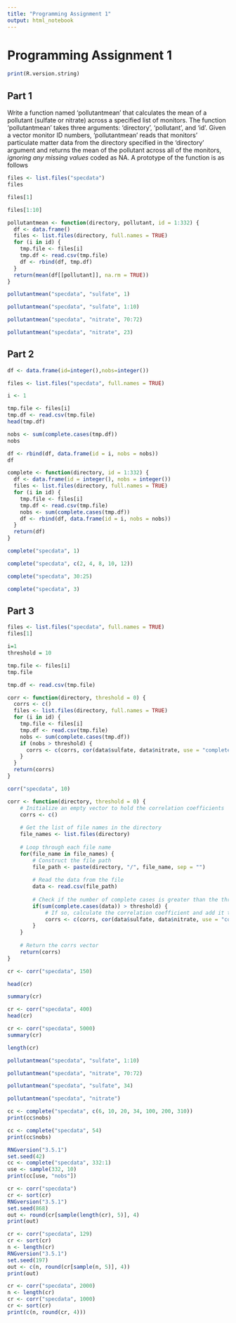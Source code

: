 ```yaml
---
title: "Programming Assignment 1"
output: html_notebook
---
```


# Programming Assignment 1

```r
print(R.version.string)
```


## Part 1

Write a function named 'pollutantmean' that calculates the mean of a pollutant (sulfate or nitrate) across a specified list of monitors. The function 'pollutantmean' takes three arguments: 'directory', 'pollutant', and 'id'. Given a vector monitor ID numbers, 'pollutantmean' reads that monitors' particulate matter data from the directory specified in the 'directory' argument and returns the mean of the pollutant across all of the monitors, *ignoring any missing values* coded as NA. A prototype of the function is as follows


```r
files <- list.files("specdata")
files
```

```r
files[1]
```
```r
files[1:10]
```


```r
pollutantmean <- function(directory, pollutant, id = 1:332) {
  df <- data.frame()
  files <- list.files(directory, full.names = TRUE)
  for (i in id) {
    tmp.file <- files[i]
    tmp.df <- read.csv(tmp.file)
    df <- rbind(df, tmp.df)
  }
  return(mean(df[[pollutant]], na.rm = TRUE))
}
```

```r
pollutantmean("specdata", "sulfate", 1)
```

```r
pollutantmean("specdata", "sulfate", 1:10)
```

```r
pollutantmean("specdata", "nitrate", 70:72)
```

```r
pollutantmean("specdata", "nitrate", 23)
```

## Part 2

```r
df <- data.frame(id=integer(),nobs=integer())
```


```r
files <- list.files("specdata", full.names = TRUE)
```

```r
i <- 1
```

```r
tmp.file <- files[i]
tmp.df <- read.csv(tmp.file)
head(tmp.df)
```
```r
nobs <- sum(complete.cases(tmp.df))
nobs
```

```r
df <- rbind(df, data.frame(id = i, nobs = nobs))
df
```




```r
complete <- function(directory, id = 1:332) {
  df <- data.frame(id = integer(), nobs = integer())
  files <- list.files(directory, full.names = TRUE)
  for (i in id) {
    tmp.file <- files[i]
    tmp.df <- read.csv(tmp.file)
    nobs <- sum(complete.cases(tmp.df))
    df <- rbind(df, data.frame(id = i, nobs = nobs))
  }
  return(df)
}
```

```r
complete("specdata", 1)
```
```r
complete("specdata", c(2, 4, 8, 10, 12))
```

```r
complete("specdata", 30:25)
```

```r
complete("specdata", 3)
```

## Part 3

```r
files <- list.files("specdata", full.names = TRUE)
files[1]
```
```r
i=1
threshold = 10
```

```r
tmp.file <- files[i]
tmp.file
```
```r
tmp.df <- read.csv(tmp.file)
```


```r
corr <- function(directory, threshold = 0) {
  corrs <- c()
  files <- list.files(directory, full.names = TRUE)
  for (i in id) {
    tmp.file <- files[i]
    tmp.df <- read.csv(tmp.file)
    nobs <- sum(complete.cases(tmp.df))
    if (nobs > threshold) {
      corrs <- c(corrs, cor(data$sulfate, data$nitrate, use = "complete.obs"))
    }
  }
  return(corrs)
}
```



```r
corr("specdata", 10)
```
```r
corr <- function(directory, threshold = 0) {
    # Initialize an empty vector to hold the correlation coefficients
    corrs <- c()
    
    # Get the list of file names in the directory
    file_names <- list.files(directory)
    
    # Loop through each file name
    for(file_name in file_names) {
        # Construct the file path
        file_path <- paste(directory, "/", file_name, sep = "")
        
        # Read the data from the file
        data <- read.csv(file_path)
        
        # Check if the number of complete cases is greater than the threshold
        if(sum(complete.cases(data)) > threshold) {
            # If so, calculate the correlation coefficient and add it to the corrs vector
            corrs <- c(corrs, cor(data$sulfate, data$nitrate, use = "complete.obs"))
        }
    }
    
    # Return the corrs vector
    return(corrs)
}
```

```r
cr <- corr("specdata", 150)
```

```r
head(cr)
```
```r
summary(cr)
```
```r
cr <- corr("specdata", 400)
head(cr)
```



```r
cr <- corr("specdata", 5000)
summary(cr)
```

```r
length(cr)
```

```r
pollutantmean("specdata", "sulfate", 1:10)
```

```r
pollutantmean("specdata", "nitrate", 70:72)
```

```r
pollutantmean("specdata", "sulfate", 34)
```

```r
pollutantmean("specdata", "nitrate")
```

```r
cc <- complete("specdata", c(6, 10, 20, 34, 100, 200, 310))
print(cc$nobs)
```

```r
cc <- complete("specdata", 54)
print(cc$nobs)
```

```r
RNGversion("3.5.1")  
set.seed(42)
cc <- complete("specdata", 332:1)
use <- sample(332, 10)
print(cc[use, "nobs"])
```

```r
cr <- corr("specdata")                
cr <- sort(cr)   
RNGversion("3.5.1")
set.seed(868)                
out <- round(cr[sample(length(cr), 5)], 4)
print(out)
```

```r
cr <- corr("specdata", 129)                
cr <- sort(cr)                
n <- length(cr)    
RNGversion("3.5.1")
set.seed(197)                
out <- c(n, round(cr[sample(n, 5)], 4))
print(out)
```

```r
cr <- corr("specdata", 2000)                
n <- length(cr)                
cr <- corr("specdata", 1000)                
cr <- sort(cr)
print(c(n, round(cr, 4)))
```

